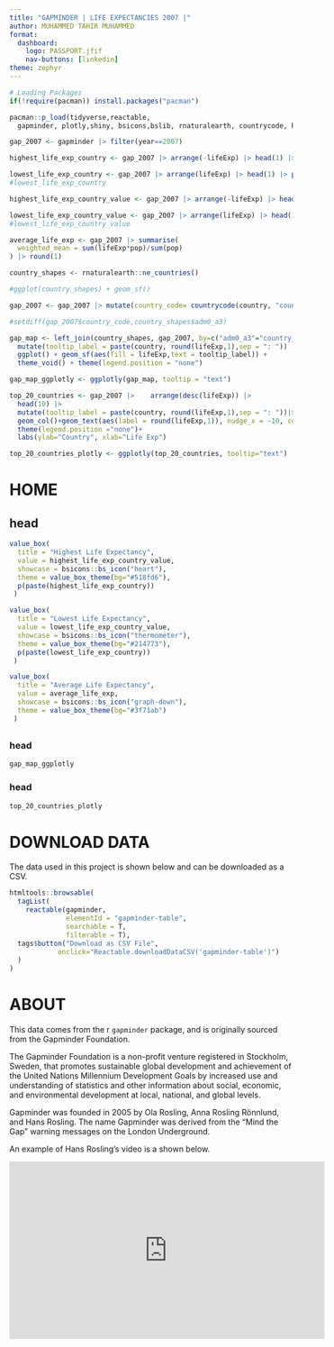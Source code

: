 ```yaml
---
title: "GAPMINDER | LIFE EXPECTANCIES 2007 |"
author: MUHAMMED TAHIR MUHAMMED
format: 
  dashboard:
    logo: PASSPORT.jfif
    nav-buttons: [linkedin]
theme: zephyr
---
```


```r
# Loading Packages
if(!require(pacman)) install.packages("pacman")

pacman::p_load(tidyverse,reactable,
  gapminder, plotly,shiny, bsicons,bslib, rnaturalearth, countrycode, htmltools)
```

```r
gap_2007 <- gapminder |> filter(year==2007)
```

```r
highest_life_exp_country <- gap_2007 |> arrange(-lifeExp) |> head(1) |> pull(country)

lowest_life_exp_country <- gap_2007 |> arrange(lifeExp) |> head(1) |> pull(country)
#lowest_life_exp_country
```

```r
highest_life_exp_country_value <- gap_2007 |> arrange(-lifeExp) |> head(1) |> pull(lifeExp) |> round(1)

lowest_life_exp_country_value <- gap_2007 |> arrange(lifeExp) |> head(1) |> pull(lifeExp) |> round(1)
#lowest_life_exp_country_value

average_life_exp <- gap_2007 |> summarise(
  weighted_mean = sum(lifeExp*pop)/sum(pop)
) |> round(1)

country_shapes <- rnaturalearth::ne_countries()

#ggplot(country_shapes) + geom_sf()
```

```r
gap_2007 <- gap_2007 |> mutate(country_code= countrycode(country, "country.name","iso3c") )

#setdiff(gap_2007$country_code,country_shapes$adm0_a3)

```

```r
gap_map <- left_join(country_shapes, gap_2007, by=c("adm0_a3"="country_code")) |>
  mutate(tooltip_label = paste(country, round(lifeExp,1),sep = ": ")) |> 
  ggplot() + geom_sf(aes(fill = lifeExp,text = tooltip_label)) + 
  theme_void() + theme(legend.position = "none")

gap_map_ggplotly <- ggplotly(gap_map, tooltip = "text")
```

```r
top_20_countries <- gap_2007 |>    arrange(desc(lifeExp)) |> 
  head(10) |>
  mutate(tooltip_label = paste(country, round(lifeExp,1),sep = ": "))|> ggplot(aes(y=reorder(country, lifeExp),x=lifeExp, fill = lifeExp, text = tooltip_label))+
  geom_col()+geom_text(aes(label = round(lifeExp,1)), nudge_x = -10, color = "white")+ 
  theme(legend.position ="none")+
  labs(ylab="Country", xlab="Life Exp")
```
```r
top_20_countries_plotly <- ggplotly(top_20_countries, tooltip="text")
```




# HOME

## head {height=35%}

```r
value_box(
  title = "Highest Life Expectancy",
  value = highest_life_exp_country_value,
  showcase = bsicons::bs_icon("heart"),
  theme = value_box_theme(bg="#518fd6"),
  p(paste(highest_life_exp_country))
 )
```

```r
value_box(
  title = "Lowest Life Expectancy",
  value = lowest_life_exp_country_value,
  showcase = bsicons::bs_icon("thermometer"),
  theme = value_box_theme(bg="#214773"),
  p(paste(lowest_life_exp_country))
 )
```

```r
value_box(
  title = "Average Life Expectancy",
  value = average_life_exp,
  showcase = bsicons::bs_icon("graph-down"),
  theme = value_box_theme(bg="#3f71ab")
 )
```

## {height=65%}

### head {width=70%}
```r
gap_map_ggplotly
```

### head {width=30%}
```r
top_20_countries_plotly
```







# DOWNLOAD DATA

The data used in this project is shown below and can be downloaded as a CSV.
```r
htmltools::browsable(
  tagList(
    reactable(gapminder,
              elementId = "gapminder-table",
              searchable = T,
              filterable = T),
  tags$button("Download as CSV File",
            onclick="Reactable.downloadDataCSV('gapminder-table')")
  )
)
```


# ABOUT
This data comes from the r `gapminder` package, and is originally sourced from the Gapminder Foundation.

The Gapminder Foundation is a non-profit venture registered in Stockholm, Sweden, that promotes sustainable global development and achievement of the United Nations Millennium Development Goals by increased use and understanding of statistics and other information about social, economic, and environmental development at local, national, and global levels.

Gapminder was founded in 2005 by Ola Rosling, Anna Rosling Rönnlund, and Hans Rosling. The name Gapminder was derived from the "Mind the Gap" warning messages on the London Underground.

An example of Hans Rosling's video is a shown below.

<iframe width="560" height="315" src="https://www.youtube.com/embed/hVimVzgtD6w?si=nR3xGNOJsqAb1UlV" title="YouTube video player" frameborder="0" allow="accelerometer; autoplay; clipboard-write; encrypted-media; gyroscope; picture-in-picture; web-share" referrerpolicy="strict-origin-when-cross-origin" allowfullscreen></iframe>
